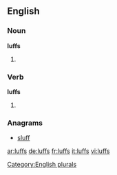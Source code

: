 ==English==

===Noun===
'''luffs'''

# {{plural of |[[luff]]}}

===Verb===
'''luffs'''

# {{third-person singular of|[[luff]]}}

===Anagrams===
* [[sluff#English|sluff]]

[[Category:English plurals]]

[[ar:luffs]]
[[de:luffs]]
[[fr:luffs]]
[[it:luffs]]
[[vi:luffs]]